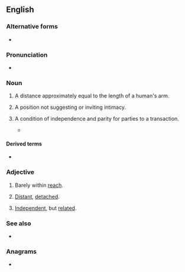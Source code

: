 {{also|arm's-length}}
==English==
{{wikipedia}}

===Alternative forms===
* {{l|en|arm's-length}}

===Pronunciation===
* {{audio|en|en-au-arm's length.ogg|Audio (AU)}}

===Noun===
{{en-noun|head=[[arm]][[-'s|'s]] [[length]]}}

# A distance approximately equal to the length of a human's arm.
# {{lb|en|figuratively}} A position not suggesting or inviting intimacy.
#: {{ux|en|She remained at '''arm's length''' though we worked together for many years.}}
# {{lb|en|figuratively}} A condition of independence and parity for parties to a transaction.
#: {{ux|en|The police work at '''arm's length''' from the army.}}
#* {{quote-journal|en|date=2020 June 3|author=Christian Wolmar|title=Unworkable policies cripple our beleagered railway|journal=Rail|page=51|text=In any viable scenario of renationalisation, the idea was always to ensure that the railways were at '''arm's length''' from the Department, since it was recognised that allowing civil servants to run the show is always a bad idea.}}

====Derived terms====
* {{l|en|arm's length price}}

===Adjective===
{{en-adj|head=[[arm]][[-'s|'s]] [[length]]}}

# {{lb|en|literally}} Barely within [[reach]].
# {{lb|en|idiomatic}} [[distant|Distant]], [[detach]]ed.
# {{lb|en|idiomatic}} [[independent|Independent]], but [[related]].

===See also===
* {{l|en|armlength}}

===Anagrams===
* {{anagrams|en|a=aeghlmnrst|armlengths}}